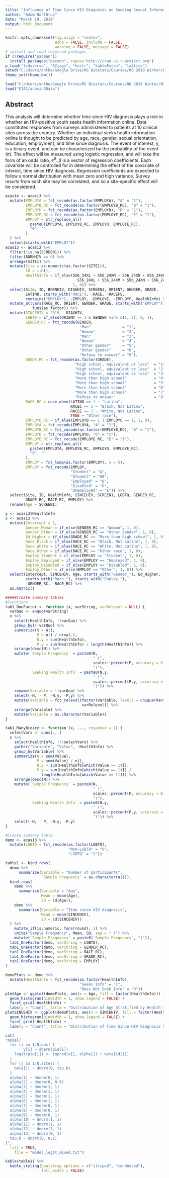 ```yaml
---
title: "Influence of Time Since HIV Diagnosis on Seeking Sexual Information Online"
author: "Adam Northrup"
date: "March 19, 2019"
output: html_document
---
```


```r
knitr::opts_chunk$set(fig.align = "center",
                      echo = FALSE, include = FALSE, 
                      warning = FALSE, message = FALSE)
# install and load required packages
if (!require("pacman")) 
  install.packages("pacman", repos='http://cran.us.r-project.org')
p_load("tidyverse", "R2jags", "knitr", "kableExtra", "lattice")
setwd("C:/Users/anthe/Google Drive/MS Biostats/Courses/06 2019 Winter/BS 234/Bayes_FinalDAP")
theme_set(theme_bw())

load("C:/Users/anthe/Google Drive/MS Biostats/Courses/06 2019 Winter/BS 234/Labs/AddBurnin.RData")
load("ETAC/acasi.RData")
```

## Abstract  
This analysis will determine whether time since HIV diagnosis plays a role in whether an HIV-positive youth seeks health information online. Data constitutes responses from surveys administered to patients at 10 clinical sites across the country. Whether an individual seeks health information online is thought to be predicted by age, race, gender, sexual orientation, education, employment, and time since diagnosis. The event of interest, y, is a binary event, and can be characterized by the probability of the event ($\pi$). The effect will be measured using logistic regression, and will take the form of an odds ratio, $e^{\beta}$. $\beta$ is a vector of regression coefficients. Each covariate will be controlled for in determining the effect of the covariate of interest, time since HIV diagnosis. Regression coefficients are expected to follow a normal distribution with mean zero and high variance. Survey results from each site may be correlated, and so a site-specific effect will be considered.  

```r
acasi4 <- acasi3 %>%
  mutate(EMPLOYA = fct_recode(as.factor(EMPLOYA), "A" = "1"),
         EMPLOYB_RC = fct_recode(as.factor(EMPLOYB_RC), "B" = "1"),
         EMPLOYD = fct_recode(as.factor(EMPLOYD), "D" = "1"),
         EMPLOYE_RC = fct_recode(as.factor(EMPLOYE_RC), "E" = "1"),
         EMPLOY = str_replace_all(
           paste0(EMPLOYA, EMPLOYB_RC, EMPLOYD, EMPLOYE_RC),
           "0", ""
         )
  ) %>%
  select(starts_with("EMPLOY"))
acasi3 <- acasi2 %>%
  filter(!is.na(SCREEN1)) %>%
  filter(BORNHIV == 0) %>%
  arrange(SITE1) %>%
  mutate(Site = as.numeric(as.factor(SITE1)),
         ID = 1:n(),
         HealthInfo = if_else(S56_24XL + S56_24XM + S56_24XN + S56_24XO > 0 &
                                S56_24XL + S56_24XM + S56_24XN + S56_24XO < 8,
                              1, 0)) %>%
  select(Site, ID, BORNHIV, DIAGHIV, SCREEN1, ORIENT, GENDER, GRADE, 
         LATINO, starts_with("RACE"), -RACE, -RACEFS,
         contains("EMPLOY"), -EMPLOY, -EMPLOYE, -EMPLOYF, HealthInfo) %>%
  mutate_at(vars(RACE_RC, ORIENT, GENDER, GRADE, starts_with("EMPLOY")),
            funs(as.factor)) %>%
  mutate(SINCEHIV = 2019 - DIAGHIV,
         LGBTQ = if_else(ORIENT == 1 & GENDER %in% c(1, 2), 0, 1),
         GENDER_RC = fct_recode(GENDER,
                                 "Man"              = "1", 
                                 "Woman"            = "2",
                                 "Man"              = "3", 
                                 "Woman"            = "4",
                                 "Other gender"     = "5", 
                                 "Other gender"     = "6",
                                 "Refuse to answer" = "8"),
         GRADE_RC = fct_recode(as.factor(GRADE),
                               "High school, equivalent or less"  = "1", 
                               "High school, equivalent or less"  = "2", 
                               "High school, equivalent or less"  = "3", 
                               "More than high school"            = "4", 
                               "More than high school"            = "5", 
                               "More than high school"            = "6",
                               "More than high school"            = "7", 
                               "Refuse to answer"                 = "8"),
         RACE_RC = case_when(LATINO == 1 ~ "Latino",
                             RACEC == 1 ~ "Black, Not Latino",
                             RACEE == 1 ~ "White, Not Latino",
                             TRUE ~ "Other race"),
         EMPLOYB_RC = if_else(EMPLOYB == 1 | EMPLOYC == 1, 1, 0),
         EMPLOYA = fct_recode(EMPLOYA, "A" = "1"),
         EMPLOYB_RC = fct_recode(as.factor(EMPLOYB_RC), "B" = "1"),
         EMPLOYD = fct_recode(EMPLOYD, "D" = "1"),
         EMPLOYE_RC = fct_recode(EMPLOYE_RC, "E" = "1"),
         EMPLOY = str_replace_all(
           paste0(EMPLOYA, EMPLOYB_RC, EMPLOYD, EMPLOYE_RC),
           "0", ""
         ),
         EMPLOY = fct_lump(as.factor(EMPLOY), n = 5),
         EMPLOY = fct_recode(EMPLOY,
                             "Student" = "A",
                             "Student" = "AB",
                             "Employed" = "B",
                             "Disabled" = "D",
                             "Unemployed" = "E")) %>%
  select(Site, ID, HealthInfo, SINCEHIV, SCREEN1, LGBTQ, GENDER_RC, 
         GRADE_RC, RACE_RC, EMPLOY) %>%
  rename(Age = SCREEN1)

y <- acasi3$HealthInfo
x <- acasi3 %>%
  mutate(Intercept = 1,
         Gender_Woman = if_else(GENDER_RC == "Woman", 1, 0),
         Gender_Other = if_else(GENDER_RC == "Other gender", 1, 0),
         Ed_Higher = if_else(GRADE_RC == "More than high school", 1, 0),
         Race_Black = if_else(RACE_RC == "Black, Not Latino", 1, 0),
         Race_White = if_else(RACE_RC == "White, Not Latino", 1, 0),
         Race_Other = if_else(RACE_RC == "Other race", 1, 0),
         Employ_Student = if_else(EMPLOY == "Student", 1, 0),
         Employ_Employed = if_else(EMPLOY == "Employed", 1, 0),
         Employ_Disabled = if_else(EMPLOY == "Disabled", 1, 0),
         Employ_Other = if_else(EMPLOY == "Other", 1, 0)) %>%
  select(Intercept, SINCEHIV, Age, starts_with("Gender_"), Ed_Higher, 
         starts_with("Race_"), starts_with("Employ_"),
         -GENDER_RC, -RACE_RC) %>%
  as.matrix()
```

```r
#####Create summary tables
#Functions
tab1_OneFactor <- function (x, varString, varRelevel = NULL) {
  varQuo <- enquo(varString)
  x %>%
    select(HealthInfo, !!varQuo) %>%
    group_by(!!varQuo) %>%
    summarize(N = n(),
              P = n() / nrow(.),
              N.y = sum(HealthInfo),
              P.y = sum(HealthInfo) / length(HealthInfo)) %>%
    arrange(desc(N)) %>%
    mutate(`Sample Frequency` = paste0(N, 
                                       " (", 
                                       scales::percent(P, accuracy = 0.1),
                                       ")"),
           `Seeking Health Info` = paste0(N.y, 
                                       " (", 
                                       scales::percent(P.y, accuracy = 0.1),
                                       ")")) %>%
    rename(Variable = !!varQuo) %>%
    select(-N, - P, -N.y, -P.y) %>%
    mutate(Variable = fct_relevel(factor(Variable, levels = unique(Variable)), 
                                  varRelevel)) %>%
    arrange(Variable) %>%
    mutate(Variable = as.character(Variable))
}

tab1_ManyBinary <- function (x, ..., response = 1) {
  selectVars <- quos(...)
  x %>%
    select(HealthInfo, !!!selectVars) %>%
    gather("Variable", "Value", -HealthInfo) %>%
    group_by(Variable) %>%
    summarize(N = sum(Value),
              P = sum(Value) / n(),
              N.y = sum(HealthInfo[which(Value == 1)]),
              P.y = sum(HealthInfo[which(Value == 1)]) / 
                length(HealthInfo[which(Value == 1)])) %>%
    arrange(desc(N)) %>%
    mutate(`Sample Frequency` = paste0(N, 
                                       " (", 
                                       scales::percent(P, accuracy = 0.1),
                                       ")"),
           `Seeking Health Info` = paste0(N.y, 
                                       " (", 
                                       scales::percent(P.y, accuracy = 0.1),
                                       ")")) %>%
    select(-N, - P, -N.y, -P.y)
}

#Create summary table
demo <- acasi3 %>%
  mutate(LGBTQ = fct_recode(as.factor(LGBTQ),
                            "Non-LGBTQ" = "0", 
                            "LGBTQ" = "1"))

table1 <- bind_rows(
  demo %>%
      summarize(Variable = "Number of participants",
                `Sample Frequency` = as.character(n())),
  bind_rows(
    demo %>%
      summarize(Variable = "Age",
                Mean = mean(Age),
                SD = sd(Age)),
    demo %>%
      summarize(Variable = "Time since HIV diagnosis",
                Mean = mean(SINCEHIV),
                SD = sd(SINCEHIV))
  ) %>%
    mutate_if(is.numeric, funs(round), 1) %>%
    unite("Sample Frequency", Mean, SD, sep = " (") %>%
    mutate(`Sample Frequency` = paste0(`Sample Frequency`, ")")),
  tab1_OneFactor(demo, varString = LGBTQ),
  tab1_OneFactor(demo, varString = GENDER_RC),
  tab1_OneFactor(demo, varString = RACE_RC),
  tab1_OneFactor(demo, varString = GRADE_RC),
  tab1_OneFactor(demo, varString = EMPLOY)
)

demoPlots <- demo %>%
  mutate(HealthInfo = fct_recode(as.factor(HealthInfo),
                                 "Seeks Info" = "1",
                                 "Does Not Seek Info" = "0"))
plotAge <- ggplot(demoPlots, aes(x = Age, fill = factor(HealthInfo))) +
  geom_histogram(binwidth = 1, show.legend = FALSE) +
  facet_grid(~HealthInfo) +
  labs(y = "Count", title = "Distribution of Age Stratified by Health Information Seeking")
plotSINCEHIV <- ggplot(demoPlots, aes(x = SINCEHIV, fill = factor(HealthInfo))) +
  geom_histogram(binwidth = 1, show.legend = FALSE) +
  facet_grid(~HealthInfo) +
  labs(y = "Count", title = "Distribution of Time Since HIV Diagnosis Stratified by Health Information Seeking")
```

```r
cat(
"model{
  for (i in 1:N.obs) {
		y[i] ~ dbern(pie[i])
    logit(pie[i]) <- inprod(x[], alpha[]) + beta[id[i]]
  }
  for (j in 1:N.sites) {
    beta[j] ~ dnorm(0, tau.b)
  }
  alpha[1] ~ dnorm(0, 1)
  alpha[2] ~ dnorm(0, 0.5)
  alpha[3] ~ dnorm(1, 1)
  alpha[4] ~ dnorm(1, 1)
  alpha[5] ~ dnorm(1, 1)
  alpha[6] ~ dnorm(1, 1)
  alpha[7] ~ dnorm(0, 1)
  alpha[8] ~ dnorm(0, 1)
  alpha[9] ~ dnorm(0, 1)
  alpha[10] ~ dnorm(1, 1)
  alpha[11] ~ dnorm(1, 1)
  alpha[12] ~ dnorm(1, 1)
  alpha[13] ~ dnorm(0, 1)
  tau.b ~ dnorm(0, 0.1)
}",
  fill = TRUE,
	file = "model_logit_mixed.txt")


```


```r
kable(table1) %>%
  kable_styling(bootstrap_options = c("striped", "condensed"),
                full_width = FALSE)
```

